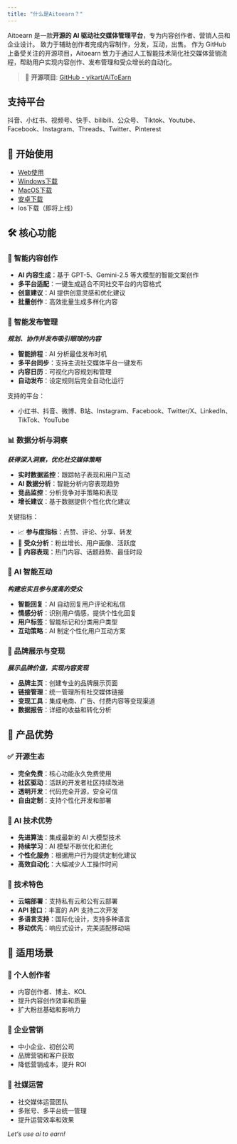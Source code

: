 ```yaml
---
title: "什么是Aitoearn？"
---
```

Aitoearn 是一款**开源的 AI 驱动社交媒体管理平台**，专为内容创作者、营销人员和企业设计。
致力于辅助创作者完成内容制作，分发，互动，出售。
作为 GitHub 上备受关注的开源项目，Aitoearn 致力于通过人工智能技术简化社交媒体营销流程，帮助用户实现内容创作、发布管理和受众增长的自动化。

> 🔗 **开源项目**: [GitHub - yikart/AiToEarn](https://github.com/yikart/AiToEarn/)

## 支持平台
抖音、小红书、视频号、快手、bilibili、公众号、 Tiktok、Youtube、Facebook、Instagram、Threads、Twitter、Pinterest

## 🚀 开始使用
- [Web使用](https://aitoearn.ai/en/accounts)
- [Windows下载](https://aitoearn-download.s3.ap-southeast-1.amazonaws.com/aitoearn-download/1.0.18/AiToEarnSetup-1.0.18.exe)
- [MacOS下载](https://aitoearn-download.s3.ap-southeast-1.amazonaws.com/aitoearn-download/1.0.18/AiToEarn+1.0.18.dmg)
- [安卓下载](https://aitoearn-download.s3.ap-southeast-1.amazonaws.com/aitoearn-download/1.0.18/app-release-1.0.18.apk)
- Ios下载（即将上线）

## 🛠️ 核心功能

### 📝 智能内容创作
- **AI 内容生成**：基于 GPT-5、Gemini-2.5 等大模型的智能文案创作
- **多平台适配**：一键生成适合不同社交平台的内容格式
- **创意建议**：AI 提供创意灵感和优化建议
- **批量创作**：高效批量生成多样化内容

### 📅 智能发布管理
***规划、协作并发布吸引眼球的内容***

- **智能排程**：AI 分析最佳发布时机
- **多平台同步**：支持主流社交媒体平台一键发布
- **内容日历**：可视化内容规划和管理
- **自动发布**：设定规则后完全自动化运行

支持的平台：
- 小红书、抖音、微博、B站、Instagram、Facebook、Twitter/X、LinkedIn、TikTok、YouTube

### 📊 数据分析与洞察
***获得深入洞察，优化社交媒体策略***

- **实时数据监控**：跟踪帖子表现和用户互动
- **AI 数据分析**：智能分析内容表现趋势
- **竞品监控**：分析竞争对手策略和表现
- **增长建议**：基于数据提供个性化优化建议

关键指标：
- 📈 **参与度指标**：点赞、评论、分享、转发
- 👥 **受众分析**：粉丝增长、用户画像、活跃度
- 🎯 **内容表现**：热门内容、话题趋势、最佳时段

### 🤖 AI 智能互动
***构建忠实且参与度高的受众***

- **智能回复**：AI 自动回复用户评论和私信
- **情感分析**：识别用户情感，提供个性化回复
- **用户标签**：智能标记和分类用户类型
- **互动策略**：AI 制定个性化用户互动方案

### 🎨 品牌展示与变现
***展示品牌价值，实现内容变现***

- **品牌主页**：创建专业的品牌展示页面
- **链接管理**：统一管理所有社交媒体链接
- **变现工具**：集成电商、广告、付费内容等变现渠道
- **数据报告**：详细的收益和转化分析

## 🌟 产品优势

### ✅ 开源生态
- **完全免费**：核心功能永久免费使用
- **社区驱动**：活跃的开发者社区持续改进
- **透明开发**：代码完全开源，安全可信
- **自由定制**：支持个性化开发和部署

### 🤖 AI 技术优势
- **先进算法**：集成最新的 AI 大模型技术
- **持续学习**：AI 模型不断优化和进化
- **个性化服务**：根据用户行为提供定制化建议
- **高效自动化**：大幅减少人工操作时间

### 🔧 技术特色
- **云端部署**：支持私有云和公有云部署
- **API 接口**：丰富的 API 支持二次开发
- **多语言支持**：国际化设计，支持多种语言
- **移动优先**：响应式设计，完美适配移动端

## 🎯 适用场景

### 👤 个人创作者
- 内容创作者、博主、KOL
- 提升内容创作效率和质量
- 扩大粉丝基础和影响力

### 🏢 企业营销
- 中小企业、初创公司
- 品牌营销和客户获取
- 降低营销成本，提升 ROI

### 📱 社媒运营
- 社交媒体运营团队
- 多账号、多平台统一管理
- 提升运营效率和效果


*Let‘s use ai to earn!*
